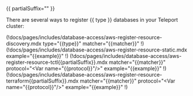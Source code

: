 {{ partialSuffix="" }}

There are several ways to register {{ type }} databases in your Teleport cluster:

<Tabs>

<TabItem label="Using Auto-Discovery">
(!docs/pages/includes/database-access/aws-register-resource-discovery.mdx type="{{type}}" matcher="{{matcher}}" !)
</TabItem>

<TabItem label="Using static config">
(!docs/pages/includes/database-access/aws-register-resource-static.mdx example="{{example}}" !)
</TabItem>

<TabItem label="Using tctl">
(!docs/pages/includes/database-access/aws-register-resource-tctl{{partialSuffix}}.mdx matcher="{{matcher}}" protocol="&lt;Var name&equals;&quot;{{protocol}}&quot;&sol;&gt;" example="{{example}}" !)
</TabItem>

<TabItem label="Using Terraform">
(!docs/pages/includes/database-access/aws-register-resource-terraform{{partialSuffix}}.mdx matcher="{{matcher}}" protocol="&lt;Var name&equals;&quot;{{protocol}}&quot;&sol;&gt;" example="{{example}}" !)
</TabItem>

</Tabs>
